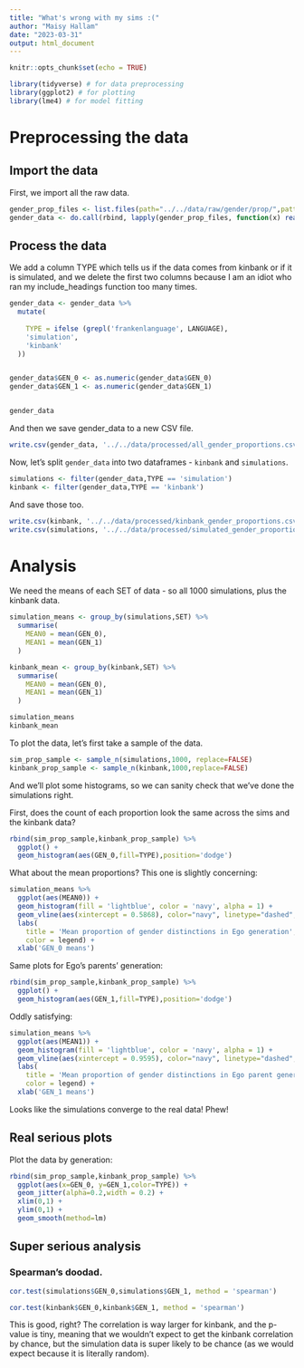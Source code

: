 ```yaml
---
title: "What's wrong with my sims :("
author: "Maisy Hallam"
date: "2023-03-31"
output: html_document
---
```


```r
knitr::opts_chunk$set(echo = TRUE)

library(tidyverse) # for data preprocessing
library(ggplot2) # for plotting
library(lme4) # for model fitting
```

# Preprocessing the data

## Import the data

First, we import all the raw data.

```r
gender_prop_files <- list.files(path="../../data/raw/gender/prop/",pattern="*.csv",full.names=TRUE)
gender_data <- do.call(rbind, lapply(gender_prop_files, function(x) read.csv(x)))
```


## Process the data

We add a column TYPE which tells us if the data comes from kinbank or if it is simulated, and we delete the first two columns because I am an idiot who ran my include_headings function too many times.

```r
gender_data <- gender_data %>%
  mutate(
    
    TYPE = ifelse (grepl('frankenlanguage', LANGUAGE),
    'simulation',
    'kinbank'
  ))


gender_data$GEN_0 <- as.numeric(gender_data$GEN_0)
gender_data$GEN_1 <- as.numeric(gender_data$GEN_1)


gender_data
```

And then we save gender_data to a new CSV file.

```r
write.csv(gender_data, '../../data/processed/all_gender_proportions.csv')
```

Now, let's split `gender_data` into two dataframes - `kinbank` and `simulations`.

```r
simulations <- filter(gender_data,TYPE == 'simulation')
kinbank <- filter(gender_data,TYPE == 'kinbank')
```

And save those too.

```r
write.csv(kinbank, '../../data/processed/kinbank_gender_proportions.csv')
write.csv(simulations, '../../data/processed/simulated_gender_proportions.csv')

```

# Analysis

We need the means of each SET of data - so all 1000 simulations, plus the kinbank data.

```r
simulation_means <- group_by(simulations,SET) %>%
  summarise(
    MEAN0 = mean(GEN_0),
    MEAN1 = mean(GEN_1)
  )

kinbank_mean <- group_by(kinbank,SET) %>%
  summarise(
    MEAN0 = mean(GEN_0),
    MEAN1 = mean(GEN_1)
  )

simulation_means
kinbank_mean
```

To plot the data, let's first take a sample of the data.

```r
sim_prop_sample <- sample_n(simulations,1000, replace=FALSE)
kinbank_prop_sample <- sample_n(kinbank,1000,replace=FALSE)
```

And we'll plot some histograms, so we can sanity check that we've done the simulations right.

First, does the count of each proportion look the same across the sims and the kinbank data?

```r
rbind(sim_prop_sample,kinbank_prop_sample) %>%
  ggplot() +
  geom_histogram(aes(GEN_0,fill=TYPE),position='dodge')

```

What about the mean proportions? This one is slightly concerning:

```r
simulation_means %>%
  ggplot(aes(MEAN0)) +
  geom_histogram(fill = 'lightblue', color = 'navy', alpha = 1) +
  geom_vline(aes(xintercept = 0.5868), color="navy", linetype="dashed", size=0.5) +
  labs(
    title = 'Mean proportion of gender distinctions in Ego generation',
    color = legend) +
  xlab('GEN_0 means')
```
Same plots for Ego's parents' generation:


```r
rbind(sim_prop_sample,kinbank_prop_sample) %>%
  ggplot() +
  geom_histogram(aes(GEN_1,fill=TYPE),position='dodge')

```

Oddly satisfying:

```r
simulation_means %>%
  ggplot(aes(MEAN1)) +
  geom_histogram(fill = 'lightblue', color = 'navy', alpha = 1) +
  geom_vline(aes(xintercept = 0.9595), color="navy", linetype="dashed", size=0.5) +
  labs(
    title = 'Mean proportion of gender distinctions in Ego parent generation',
    color = legend) +
  xlab('GEN_1 means')
```

Looks like the simulations converge to the real data! Phew!

## Real serious plots

Plot the data by generation:

```r
rbind(sim_prop_sample,kinbank_prop_sample) %>%
  ggplot(aes(x=GEN_0, y=GEN_1,color=TYPE)) +
  geom_jitter(alpha=0.2,width = 0.2) +
  xlim(0,1) +
  ylim(0,1) +
  geom_smooth(method=lm)
```

## Super serious analysis

### Spearman's doodad.

```r
cor.test(simulations$GEN_0,simulations$GEN_1, method = 'spearman')
```

```r
cor.test(kinbank$GEN_0,kinbank$GEN_1, method = 'spearman')

```

This is good, right? The correlation is way larger for kinbank, and the p-value is tiny, meaning that we wouldn't expect to get the
kinbank correlation by chance, but the simulation data is super likely to be chance (as we would expect because it is literally random).


